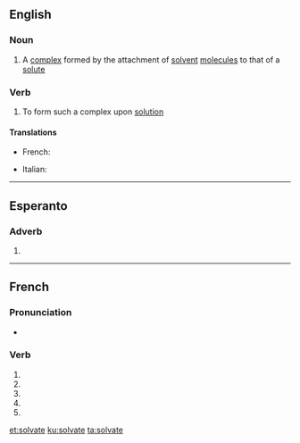 {{also|solvaté}}
==English==

===Noun===
{{en-noun}}

# {{lb|en|chemistry}} A [[complex]] formed by the attachment of [[solvent]] [[molecule]]s to that of a [[solute]]

===Verb===
{{en-verb|solvat}}

# {{lb|en|chemistry}} To form such a complex upon [[solution]]

====Translations====
{{trans-top|chemistry: to form a solvate}}
* French: {{t|fr|solvater}}
{{trans-mid}}
* Italian: {{t|it|solvatare}}
{{trans-bottom}}

----

==Esperanto==

===Adverb===
{{eo-part}}

# {{eo-form of|solv|ate}}

----

==French==

===Pronunciation===
* {{homophones|lang=fr|solvatent|solvates}}

===Verb===
{{fr-verb-form}}

# {{inflection of|solvater||1|s|pres|indc|lang=fr}}
# {{inflection of|solvater||3|s|pres|indc|lang=fr}}
# {{inflection of|solvater||1|s|pres|subj|lang=fr}}
# {{inflection of|solvater||3|s|pres|subj|lang=fr}}
# {{inflection of|solvater||2|s|impr|lang=fr}}

[[et:solvate]]
[[ku:solvate]]
[[ta:solvate]]